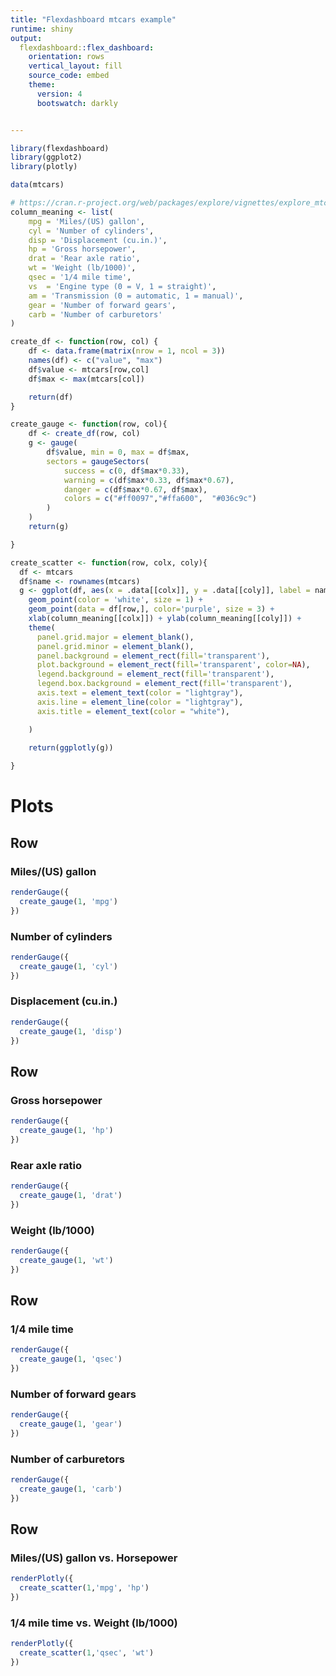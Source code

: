 ```yaml
---
title: "Flexdashboard mtcars example"
runtime: shiny
output: 
  flexdashboard::flex_dashboard:
    orientation: rows
    vertical_layout: fill
    source_code: embed
    theme:
      version: 4
      bootswatch: darkly


---
```


```r
library(flexdashboard)
library(ggplot2)
library(plotly)

data(mtcars)
```

```r
# https://cran.r-project.org/web/packages/explore/vignettes/explore_mtcars.html
column_meaning <- list(
    mpg = 'Miles/(US) gallon',
    cyl = 'Number of cylinders',
    disp = 'Displacement (cu.in.)',
    hp = 'Gross horsepower',
    drat = 'Rear axle ratio',
    wt = 'Weight (lb/1000)',
    qsec = '1/4 mile time',
    vs	= 'Engine type (0 = V, 1 = straight)',
    am = 'Transmission (0 = automatic, 1 = manual)',
    gear = 'Number of forward gears',
    carb = 'Number of carburetors'
)

create_df <- function(row, col) {
    df <- data.frame(matrix(nrow = 1, ncol = 3))
    names(df) <- c("value", "max")
    df$value <- mtcars[row,col]
    df$max <- max(mtcars[col])

    return(df)
}

create_gauge <- function(row, col){
    df <- create_df(row, col)
    g <- gauge(
        df$value, min = 0, max = df$max, 
        sectors = gaugeSectors(
            success = c(0, df$max*0.33),
            warning = c(df$max*0.33, df$max*0.67),
            danger = c(df$max*0.67, df$max),
            colors = c("#ff0097","#ffa600",  "#036c9c")
        )
    )  
    return(g)

}

create_scatter <- function(row, colx, coly){
  df <- mtcars
  df$name <- rownames(mtcars)
  g <- ggplot(df, aes(x = .data[[colx]], y = .data[[coly]], label = name)) +
    geom_point(color = 'white', size = 1) + 
    geom_point(data = df[row,], color='purple', size = 3) + 
    xlab(column_meaning[[colx]]) + ylab(column_meaning[[coly]]) + 
    theme(
      panel.grid.major = element_blank(), 
      panel.grid.minor = element_blank(),
      panel.background = element_rect(fill='transparent'),
      plot.background = element_rect(fill='transparent', color=NA),
      legend.background = element_rect(fill='transparent'),
      legend.box.background = element_rect(fill='transparent'),
      axis.text = element_text(color = "lightgray"),
      axis.line = element_line(color = "lightgray"),
      axis.title = element_text(color = "white"),

    )
  
    return(ggplotly(g))

}

```



Plots
=====================================  

Row {data-height=100}
------------------------------------- 

### Miles/(US) gallon
```r
renderGauge({
  create_gauge(1, 'mpg')
})
```

### Number of cylinders
```r
renderGauge({
  create_gauge(1, 'cyl')
})

```
   
### Displacement (cu.in.)
```r
renderGauge({
  create_gauge(1, 'disp')
})
```   





Row {data-height=100}
------------------------------------- 

### Gross horsepower
```r
renderGauge({
  create_gauge(1, 'hp')
})
```

### Rear axle ratio
```r
renderGauge({
  create_gauge(1, 'drat')
})
```
   
### Weight (lb/1000)
```r
renderGauge({
  create_gauge(1, 'wt')
})
```   




Row {data-height=100}
-------------------------------------

### 1/4 mile time 
```r
renderGauge({
  create_gauge(1, 'qsec')
})
```

### Number of forward gears 
```r
renderGauge({
  create_gauge(1, 'gear')
})
```
   
### Number of carburetors
```r
renderGauge({
  create_gauge(1, 'carb')
})
```   


Row {data-height=300}
-------------------------------------


### Miles/(US) gallon vs. Horsepower
```r
renderPlotly({
  create_scatter(1,'mpg', 'hp')
})

```



### 1/4 mile time vs. Weight (lb/1000)
```r
renderPlotly({
  create_scatter(1,'qsec', 'wt')
})

```

